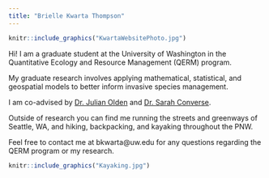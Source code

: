 ```yaml
---
title: "Brielle Kwarta Thompson"
---
```


```r
knitr::include_graphics("KwartaWebsitePhoto.jpg")
```


Hi! I am a graduate student at the University of Washington in the Quantitative Ecology and Resource Management (QERM) program. 

My graduate research involves applying mathematical, statistical, and geospatial models to better inform invasive species management.  

I am co-advised by [Dr. Julian Olden](http://depts.washington.edu/oldenlab/) and [Dr. Sarah Converse](http://depts.washington.edu/qcons/).  


Outside of research you can find me running the streets and greenways of Seattle, WA, and hiking, backpacking, and kayaking throughout the PNW.  

Feel free to contact me at bkwarta@uw.edu for any questions regarding the QERM program or my research. 

```r
knitr::include_graphics("Kayaking.jpg")
```
